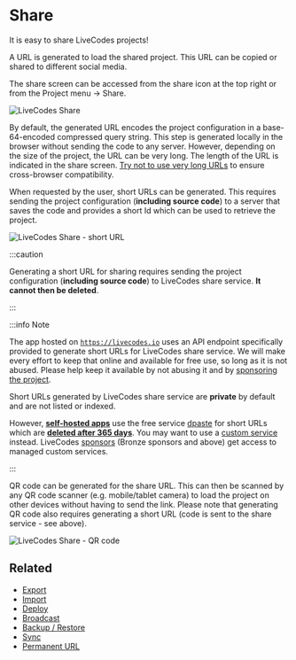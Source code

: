 # Share

It is easy to share LiveCodes projects!

A URL is generated to load the shared project. This URL can be copied or shared to different social media.

The share screen can be accessed from the share icon at the top right or from the Project menu → Share.

![LiveCodes Share](../../static/img/screenshots/share-1.jpg)

By default, the generated URL encodes the project configuration in a base-64-encoded compressed query string. This step is generated locally in the browser without sending the code to any server. However, depending on the size of the project, the URL can be very long. The length of the URL is indicated in the share screen. [Try not to use very long URLs](https://stackoverflow.com/questions/417142/what-is-the-maximum-length-of-a-url-in-different-browsers) to ensure cross-browser compatibility.

When requested by the user, short URLs can be generated. This requires sending the project configuration (**including source code**) to a server that saves the code and provides a short Id which can be used to retrieve the project.

![LiveCodes Share - short URL](../../static/img/screenshots/share-2.jpg)

:::caution

Generating a short URL for sharing requires sending the project configuration (**including source code**) to LiveCodes share service. **It cannot then be deleted**.

:::

:::info Note

The app hosted on [`https://livecodes.io`](https://livecodes.io) uses an API endpoint specifically provided to generate short URLs for LiveCodes share service. We will make every effort to keep that online and available for free use, so long as it is not abused. Please help keep it available by not abusing it and by [sponsoring the project](../sponsor.mdx).

Short URLs generated by LiveCodes share service are **private** by default and are not listed or indexed.

However, [**self-hosted apps**](./self-hosting.mdx) use the free service [dpaste](https://dpaste.com/) for short URLs which are [**deleted after 365 days**](https://dpaste.com/help). You may want to use a [custom service](../advanced/services.mdx) instead. LiveCodes [sponsors](../sponsor.mdx) (Bronze sponsors and above) get access to managed custom services.

:::

QR code can be generated for the share URL. This can then be scanned by any QR code scanner (e.g. mobile/tablet camera) to load the project on other devices without having to send the link. Please note that generating QR code also requires generating a short URL (code is sent to the share service - see above).

![LiveCodes Share - QR code](../../static/img/screenshots/share-3.jpg)

## Related

- [Export](./export.mdx)
- [Import](./import.mdx)
- [Deploy](./deploy.mdx)
- [Broadcast](./broadcast.mdx)
- [Backup / Restore](./backup-restore.mdx)
- [Sync](./sync.mdx)
- [Permanent URL](./permanent-url.mdx)
